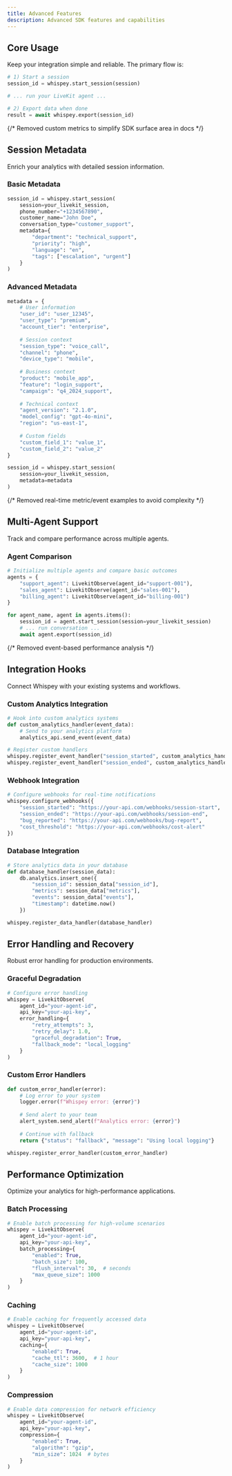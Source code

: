 ```yaml
---
title: Advanced Features
description: Advanced SDK features and capabilities
---
```


## Core Usage

Keep your integration simple and reliable. The primary flow is:

```python
# 1) Start a session
session_id = whispey.start_session(session)

# ... run your LiveKit agent ...

# 2) Export data when done
result = await whispey.export(session_id)
```

{/* Removed custom metrics to simplify SDK surface area in docs */}

## Session Metadata

Enrich your analytics with detailed session information.

### Basic Metadata

```python
session_id = whispey.start_session(
    session=your_livekit_session,
    phone_number="+1234567890",
    customer_name="John Doe",
    conversation_type="customer_support",
    metadata={
        "department": "technical_support",
        "priority": "high",
        "language": "en",
        "tags": ["escalation", "urgent"]
    }
)
```

### Advanced Metadata

```python
metadata = {
    # User information
    "user_id": "user_12345",
    "user_type": "premium",
    "account_tier": "enterprise",
    
    # Session context
    "session_type": "voice_call",
    "channel": "phone",
    "device_type": "mobile",
    
    # Business context
    "product": "mobile_app",
    "feature": "login_support",
    "campaign": "q4_2024_support",
    
    # Technical context
    "agent_version": "2.1.0",
    "model_config": "gpt-4o-mini",
    "region": "us-east-1",
    
    # Custom fields
    "custom_field_1": "value_1",
    "custom_field_2": "value_2"
}

session_id = whispey.start_session(
    session=your_livekit_session,
    metadata=metadata
)
```

{/* Removed real-time metric/event examples to avoid complexity */}

## Multi-Agent Support

Track and compare performance across multiple agents.

### Agent Comparison

```python
# Initialize multiple agents and compare basic outcomes
agents = {
    "support_agent": LivekitObserve(agent_id="support-001"),
    "sales_agent": LivekitObserve(agent_id="sales-001"),
    "billing_agent": LivekitObserve(agent_id="billing-001")
}

for agent_name, agent in agents.items():
    session_id = agent.start_session(session=your_livekit_session)
    # ... run conversation ...
    await agent.export(session_id)
```

{/* Removed event-based performance analysis */}

## Integration Hooks

Connect Whispey with your existing systems and workflows.

### Custom Analytics Integration

```python
# Hook into custom analytics systems
def custom_analytics_handler(event_data):
    # Send to your analytics platform
    analytics_api.send_event(event_data)

# Register custom handlers
whispey.register_event_handler("session_started", custom_analytics_handler)
whispey.register_event_handler("session_ended", custom_analytics_handler)
```

### Webhook Integration

```python
# Configure webhooks for real-time notifications
whispey.configure_webhooks({
    "session_started": "https://your-api.com/webhooks/session-start",
    "session_ended": "https://your-api.com/webhooks/session-end",
    "bug_reported": "https://your-api.com/webhooks/bug-report",
    "cost_threshold": "https://your-api.com/webhooks/cost-alert"
})
```

### Database Integration

```python
# Store analytics data in your database
def database_handler(session_data):
    db.analytics.insert_one({
        "session_id": session_data["session_id"],
        "metrics": session_data["metrics"],
        "events": session_data["events"],
        "timestamp": datetime.now()
    })

whispey.register_data_handler(database_handler)
```

## Error Handling and Recovery

Robust error handling for production environments.

### Graceful Degradation

```python
# Configure error handling
whispey = LivekitObserve(
    agent_id="your-agent-id",
    api_key="your-api-key",
    error_handling={
        "retry_attempts": 3,
        "retry_delay": 1.0,
        "graceful_degradation": True,
        "fallback_mode": "local_logging"
    }
)
```

### Custom Error Handlers

```python
def custom_error_handler(error):
    # Log error to your system
    logger.error(f"Whispey error: {error}")
    
    # Send alert to your team
    alert_system.send_alert(f"Analytics error: {error}")
    
    # Continue with fallback
    return {"status": "fallback", "message": "Using local logging"}

whispey.register_error_handler(custom_error_handler)
```

## Performance Optimization

Optimize your analytics for high-performance applications.

### Batch Processing

```python
# Enable batch processing for high-volume scenarios
whispey = LivekitObserve(
    agent_id="your-agent-id",
    api_key="your-api-key",
    batch_processing={
        "enabled": True,
        "batch_size": 100,
        "flush_interval": 30,  # seconds
        "max_queue_size": 1000
    }
)
```

### Caching

```python
# Enable caching for frequently accessed data
whispey = LivekitObserve(
    agent_id="your-agent-id",
    api_key="your-api-key",
    caching={
        "enabled": True,
        "cache_ttl": 3600,  # 1 hour
        "cache_size": 1000
    }
)
```

### Compression

```python
# Enable data compression for network efficiency
whispey = LivekitObserve(
    agent_id="your-agent-id",
    api_key="your-api-key",
    compression={
        "enabled": True,
        "algorithm": "gzip",
        "min_size": 1024  # bytes
    }
)
```
